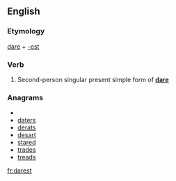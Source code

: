 ==English==

===Etymology===
[[dare]] + [[-est]]

===Verb===
{{en-verb form}}

# {{archaic}} Second-person singular present simple form of '''[[dare]]'''

===Anagrams===
* {{alphagram|aderst}}
* [[daters#English|daters]]
* [[derats#English|derats]]
* [[desart#English|desart]]
* [[stared#English|stared]]
* [[trades#English|trades]]
* [[treads#English|treads]]


[[fr:darest]]